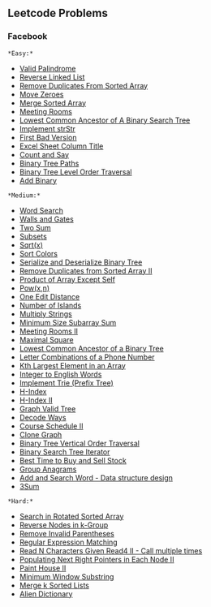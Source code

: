 == Leetcode Problems ==

=== Facebook ===

 *Easy:*
* [[https://leetcode.com/problems/valid-palindrome/| Valid Palindrome]]
* [[https://leetcode.com/problems/reverse-linked-list/| Reverse Linked List]]
* [[https://leetcode.com/problems/remove-duplicates-from-sorted-array/| Remove Duplicates From Sorted Array]]
* [[https://leetcode.com/problems/move-zeroes/| Move Zeroes]]
* [[https://leetcode.com/problems/merge-sorted-array/| Merge Sorted Array]]
* [[leetcode_252| Meeting Rooms]]
* [[https://leetcode.com/problems/lowest-common-ancestor-of-a-binary-search-tree/| Lowest Common Ancestor of A Binary Search Tree]]
* [[https://leetcode.com/problems/implement-strstr/| Implement strStr]]
* [[https://leetcode.com/problems/first-bad-version/| First Bad Version]]
* [[https://leetcode.com/problems/excel-sheet-column-title/| Excel Sheet Column Title]]
* [[https://leetcode.com/problems/count-and-say/| Count and Say]]
* [[https://leetcode.com/problems/binary-tree-paths/| Binary Tree Paths]]
* [[https://leetcode.com/problems/binary-tree-level-order-traversal/| Binary Tree Level Order Traversal]]
* [[https://leetcode.com/problems/add-binary/| Add Binary]]

 *Medium:* 
* [[https://leetcode.com/problems/word-search/| Word Search]]
* [[leetcode_286| Walls and Gates]]
* [[https://leetcode.com/problems/two-sum/| Two Sum]]
* [[https://leetcode.com/problems/subsets/| Subsets]]
* [[https://leetcode.com/problems/sqrtx/| Sqrt(x)]]
* [[https://leetcode.com/problems/sort-colors/| Sort Colors]]
* [[https://leetcode.com/problems/serialize-and-deserialize-binary-tree/| Serialize and Deserialize Binary Tree]]
* [[https://leetcode.com/problems/remove-duplicates-from-sorted-array-ii/| Remove Duplicates from Sorted Array II]]
* [[https://leetcode.com/problems/product-of-array-except-self/| Product of Array Except Self]]
* [[https://leetcode.com/problems/powx-n/| Pow(x,n)]]
* [[leetcode_161| One Edit Distance]]
* [[https://leetcode.com/problems/number-of-islands/| Number of Islands]]
* [[https://leetcode.com/problems/multiply-strings/| Multiply Strings]]
* [[https://leetcode.com/problems/minimum-size-subarray-sum/| Minimum Size Subarray Sum]]
* [[leetcode_253| Meeting Rooms II]]
* [[https://leetcode.com/problems/maximal-square/| Maximal Square]]
* [[https://leetcode.com/problems/lowest-common-ancestor-of-a-binary-tree/| Lowest Common Ancestor of a Binary Tree]]
* [[https://leetcode.com/problems/letter-combinations-of-a-phone-number/| Letter Combinations of a Phone Number]]
* [[https://leetcode.com/problems/kth-largest-element-in-an-array/| Kth Largest Element in an Array]]
* [[https://leetcode.com/problems/integer-to-english-words/| Integer to English Words]]
* [[https://leetcode.com/problems/implement-trie-prefix-tree/| Implement Trie (Prefix Tree)]]
* [[https://leetcode.com/problems/h-index/| H-Index]]
* [[https://leetcode.com/problems/h-index-ii/| H-Index II]]
* [[leetcode_261| Graph Valid Tree]]
* [[https://leetcode.com/problems/decode-ways/| Decode Ways]]
* [[https://leetcode.com/problems/course-schedule-ii/| Course Schedule II]]
* [[https://leetcode.com/problems/clone-graph/| Clone Graph]]
* [[leetcode_314| Binary Tree Vertical Order Traversal]]
* [[https://leetcode.com/problems/binary-search-tree-iterator/| Binary Search Tree Iterator]]
* [[https://leetcode.com/problems/best-time-to-buy-and-sell-stock/| Best Time to Buy and Sell Stock]]
* [[https://leetcode.com/problems/anagrams/| Group Anagrams]]
* [[https://leetcode.com/problems/add-and-search-word-data-structure-design/| Add and Search Word - Data structure design]]
* [[https://leetcode.com/problems/3sum/| 3Sum]]

 *Hard:*
* [[https://leetcode.com/problems/search-in-rotated-sorted-array/| Search in Rotated Sorted Array]]
* [[https://leetcode.com/problems/reverse-nodes-in-k-group/| Reverse Nodes in k-Group]]
* [[https://leetcode.com/problems/remove-invalid-parentheses/| Remove Invalid Parentheses]]
* [[https://leetcode.com/problems/regular-expression-matching/| Regular Expression Matching]]
* [[leetcode_158| Read N Characters Given Read4 II - Call multiple times]]
* [[https://leetcode.com/problems/populating-next-right-pointers-in-each-node-ii/| Populating Next Right Pointers in Each Node II]]
* [[leetcode_265| Paint House II]]
* [[https://leetcode.com/problems/minimum-window-substring/| Minimum Window Substring]]
* [[https://leetcode.com/problems/merge-k-sorted-lists/| Merge k Sorted Lists]]
* [[leetcode_269| Alien Dictionary]]
